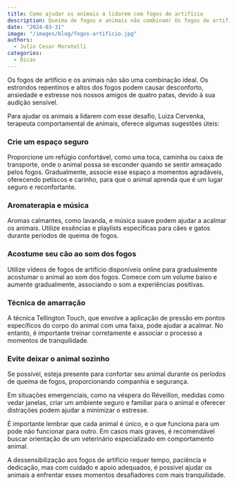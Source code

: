 ```yaml
---
title: Como ajudar os animais a lidarem com fogos de artifício
description: Queima de fogos e animais não combinam! Os fogos de artifício, tão comuns na virada do ano, podem representar um verdadeiro desafio para cães e gatos. Mas você pode ajudá-los nesse momento. 
date: "2024-03-31"
image: "/images/blog/fogos-artificio.jpg"
authors:
  - Julio Cesar Moratelli
categories:
  - Dicas
---
```


Os fogos de artifício e os animais não são uma combinação ideal. Os estrondos repentinos e altos dos fogos podem causar desconforto, ansiedade e estresse nos nossos amigos de quatro patas, devido à sua audição sensível.

Para ajudar os animais a lidarem com esse desafio, Luiza Cervenka, terapeuta comportamental de animais, oferece algumas sugestões úteis:

### Crie um espaço seguro

Proporcione um refúgio confortável, como uma toca, caminha ou caixa de transporte, onde o animal possa se esconder quando se sentir ameaçado pelos fogos. Gradualmente, associe esse espaço a momentos agradáveis, oferecendo petiscos e carinho, para que o animal aprenda que é um lugar seguro e reconfortante.

### Aromaterapia e música

Aromas calmantes, como lavanda, e música suave podem ajudar a acalmar os animais. Utilize essências e playlists específicas para cães e gatos durante períodos de queima de fogos.

### Acostume seu cão ao som dos fogos

Utilize vídeos de fogos de artifício disponíveis online para gradualmente acostumar o animal ao som dos fogos. Comece com um volume baixo e aumente gradualmente, associando o som a experiências positivas.

### Técnica de amarração

A técnica Tellington Touch, que envolve a aplicação de pressão em pontos específicos do corpo do animal com uma faixa, pode ajudar a acalmar. No entanto, é importante treinar corretamente e associar o processo a momentos de tranquilidade.

### Evite deixar o animal sozinho

Se possível, esteja presente para confortar seu animal durante os períodos de queima de fogos, proporcionando companhia e segurança.

Em situações emergenciais, como na véspera do Réveillon, medidas como vedar janelas, criar um ambiente seguro e familiar para o animal e oferecer distrações podem ajudar a minimizar o estresse.

É importante lembrar que cada animal é único, e o que funciona para um pode não funcionar para outro. Em casos mais graves, é recomendável buscar orientação de um veterinário especializado em comportamento animal.

A dessensibilização aos fogos de artifício requer tempo, paciência e dedicação, mas com cuidado e apoio adequados, é possível ajudar os animais a enfrentar esses momentos desafiadores com mais tranquilidade.
